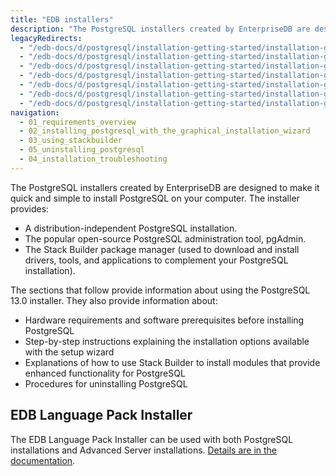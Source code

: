 ```yaml
---
title: "EDB installers"
description: "The PostgreSQL installers created by EnterpriseDB are designed to make it quick and simple to install PostgreSQL on your computer."
legacyRedirects:
  - "/edb-docs/d/postgresql/installation-getting-started/installation-guide/13.0/index.html"
  - "/edb-docs/d/postgresql/installation-getting-started/installation-guide-installers/11/toc.html"
  - "/edb-docs/d/postgresql/installation-getting-started/installation-guide-installers/12/index.html"
  - "/edb-docs/d/postgresql/installation-getting-started/installation-guide-installers/12/genindex.html"
  - "/edb-docs/d/postgresql/installation-getting-started/installation-guide-installers/9.5/toc.html"
  - "/edb-docs/d/postgresql/installation-getting-started/installation-guide-installers/9.6/toc.html"
  - "/edb-docs/d/postgresql/installation-getting-started/installation-guide-installers/10/toc.html"
navigation:
  - 01_requirements_overview
  - 02_installing_postgresql_with_the_graphical_installation_wizard
  - 03_using_stackbuilder
  - 05_uninstalling_postgresql
  - 04_installation_troubleshooting
---
```


The PostgreSQL installers created by EnterpriseDB are designed to make it quick and simple to install PostgreSQL on your computer. The installer provides:

- A distribution-independent PostgreSQL installation.
- The popular open-source PostgreSQL administration tool, pgAdmin.
- The Stack Builder package manager (used to download and install drivers, tools, and applications to complement your PostgreSQL installation).

The sections that follow provide information about using the PostgreSQL 13.0 installer. They also provide information about:

- Hardware requirements and software prerequisites before installing PostgreSQL
- Step-by-step instructions explaining the installation options available with the setup wizard
- Explanations of how to use Stack Builder to install modules that provide enhanced functionality for PostgreSQL
- Procedures for uninstalling PostgreSQL

## EDB Language Pack Installer

The EDB Language Pack Installer can be used with both PostgreSQL installations and Advanced Server installations. [Details are in the documentation](/epas/latest/language_pack/).
